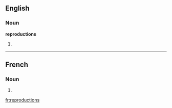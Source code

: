 ==English==

===Noun===
'''reproductions'''

# {{plural of|[[reproduction]]}}

----

==French==

===Noun===
{{infl|fr|plural}} {{f|p}}

# {{plural of|reproduction|lang=French}}

[[fr:reproductions]]